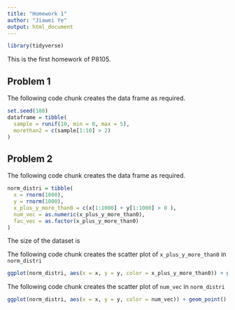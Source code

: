 ```yaml
---
title: "Homework 1"
author: "Jiawei Ye"
output: html_document
---
```


```r
library(tidyverse)
```


This is the first homework of P8105.

## Problem 1

The following code chunk creates the data frame as required. 
```r
set.seed(100)
dataframe = tibble(
  sample = runif(10, min = 0, max = 5),
  morethan2 = c(sample[1:10] > 2)
)
```

## Problem 2

The following code chunk creates the data frame as required.
```r
norm_distri = tibble(
  x = rnorm(1000),
  y = rnorm(1000),
  x_plus_y_more_than0 = c(x[1:1000] + y[1:1000] > 0 ),
  num_vec = as.numeric(x_plus_y_more_than0),
  fac_vec = as.factor(x_plus_y_more_than0)
)
```

The size of the dataset is 

The following code chunk creates the scatter plot of `x_plus_y_more_than0` in `norm_distri`
```r
ggplot(norm_distri, aes(x = x, y = y, color = x_plus_y_more_than0)) + geom_point()
```

The following code chunk creates the scatter plot of `num_vec` in `norm_distri`
```r
ggplot(norm_distri, aes(x = x, y = y, color = num_vec)) + geom_point()
```

